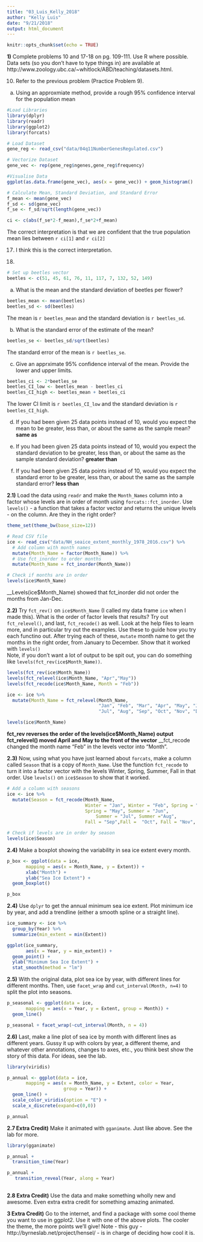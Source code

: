 ```yaml
---
title: "03_Luis_Kelly_2018"
author: "Kelly Luis"
date: "9/21/2018"
output: html_document
---
```


```r
knitr::opts_chunk$set(echo = TRUE)
```

**1)** Complete problems 10 and 17-18 on pg. 109-111. Use R where possible. Data sets (so you don’t have to type things in) are available at http://www.zoology.ubc.ca/~whitlock/ABD/teaching/datasets.html.

10. Refer to the previous problem (Practice Problem 9).
a. Using an approxmiate method, provide a rough 95% confidence interval for the population mean
```r
#Load Libraries
library(dplyr)
library(readr)
library(ggplot2)
library(forcats)

# Load Dataset
gene_reg <- read_csv("data/04q11NumberGenesRegulated.csv")

# Vectorize Dataset
gene_vec <- rep(gene_reg$ngenes,gene_reg$frequency)

#Visualise Data
ggplot(as.data.frame(gene_vec), aes(x = gene_vec)) + geom_histogram()

# Calculate Mean, Standard Deviation, and Standard Error
f_mean <- mean(gene_vec)
f_sd <- sd(gene_vec)
f_se <- f_sd/sqrt(length(gene_vec))

ci <- c(abs(f_se*2-f_mean),f_se*2+f_mean)
```
The correct interpretation is that we are confident that the true population mean lies between `r ci[1]` and `r ci[2]`  

17. I think this is the correct interpretation. 

18. 
```r
# Set up beetles vector
beetles <- c(51, 45, 61, 76, 11, 117, 7, 132, 52, 149)
```
a. What is the mean and the standard deviation of beetles per flower?
```r
beetles_mean <- mean(beetles)
beetles_sd <- sd(beetles)
```
The mean is `r beetles_mean` and the standard deviation is `r beetles_sd`. 

b. What is the standard error of the estimate of the mean?
```r
beetles_se <- beetles_sd/sqrt(beetles)
```
The standard error of the mean is `r beetles_se`.

c. Give an apprximate 95% confidence interval of the mean. Provide the lower and upper limits.
```r
beetles_ci <- 2*beetles_se
beetles_CI_low <- beetles_mean - beetles_ci
beetles_CI_high <- beetles_mean + beetles_ci

```
The lower CI limit is `r beetles_CI_low` and the standard deviation is `r beetles_CI_high`. 

d. If you had been given 25 data points instead of 10, would you expect the mean to be greater, less than, or about the same as the sample mean?  
__same as__

e. If you had been given 25 data points instead of 10, would you expect the standard deviation to be greater, less than, or about the same as the sample standard deviation?
__greater than __

f. If you had been given 25 data points instead of 10, would you expect the standard error to be greater, less than, or about the same as the sample standard error?
__less than__

**2.1)** Load the data using `readr` and make the `Month_Names` column into a factor whose levels are in order of month using `forcats::fct_inorder`. Use `levels()` - a function that takes a factor vector and returns the unique levels - on the column. Are they in the right order?

```r
theme_set(theme_bw(base_size=12))

# Read CSV file 
ice <- read_csv("data/NH_seaice_extent_monthly_1978_2016.csv") %>%
  # Add column with month names
  mutate(Month_Name = factor(Month_Name)) %>%
  # Use fct_inorder to order months
  mutate(Month_Name = fct_inorder(Month_Name))

# Check if months are in order
levels(ice$Month_Name)
```
__Levels(ice$Month_Name) showed that fct_inorder did not order the months from Jan-Dec.

**2.2)**  Try `fct_rev()` on `ice$Month_Name` (I called my data frame `ice` when I made this). What is the order of factor levels that results? Try out `fct_relevel()`, and last, `fct_recode()` as well. Look at the help files to learn more, and in particular try out the examples. Use these to guide how you try each functino out. After trying each of these, `mutate` month name to get the months in the right order, from January to December. Show that it worked with `levels()`  
Note, if you don't want a lot of output to be spit out, you can do something like `levels(fct_rev(ice$Month_Name))`.


```r
levels(fct_rev(ice$Month_Name))
levels(fct_relevel(ice$Month_Name, "Apr","May"))
levels(fct_recode(ice$Month_Name, Month = "Feb"))

ice <- ice %>%
  mutate(Month_Name = fct_relevel(Month_Name, 
                                  "Jan", "Feb", "Mar", "Apr", "May", "Jun",
                                  "Jul", "Aug", "Sep", "Oct", "Nov", "Dec"))

levels(ice$Month_Name)

```
__fct_rev reverses the order of the levels(ice$Month_Name) output__
__fct_relevel() moved April and May to the front of the vector__
__fct_recode changed the month name "Feb" in the levels vector into "Month". 

**2.3)** Now, using what you have just learned about `forcats`, make a column called `Season` that is a copy of `Month_Name`. Use the function  `fct_recode` to turn it into a factor vector with the levels Winter, Spring, Summer, Fall in that order. Use `levels()` on `ice$Season` to show that it worked.

```r
# Add a column with seasons
ice <- ice %>%
  mutate(Season = fct_recode(Month_Name,
                             Winter = "Jan", Winter = "Feb", Spring = "Mar", Spring = "Apr", 
                             Spring = "May", Summer = "Jun",
                                 Summer = "Jul", Summer ="Aug", 
                             Fall = "Sep",Fall =  "Oct", Fall = "Nov", Winter = "Dec"))

# Check if levels are in order by season
levels(ice$Season)

```

**2.4)** Make a boxplot showing the variability in sea ice extent every month.

```r
p_box <- ggplot(data = ice,
       mapping = aes(x = Month_Name, y = Extent)) + 
       xlab("Month") +
       ylab("Sea Ice Extent") +
  geom_boxplot()

p_box
```

**2.4)** Use `dplyr` to get the annual minimum sea ice extent. Plot minimum ice by year, and add a trendline (either a smooth spline or a straight line).

```r
ice_summary <- ice %>%
  group_by(Year) %>%
  summarize(min_extent = min(Extent))

ggplot(ice_summary,
       aes(x = Year, y = min_extent)) +
  geom_point() +
  ylab("Minimum Sea Ice Extent") + 
  stat_smooth(method = "lm")
```


**2.5)** With the original data, plot sea ice by year, with different lines for different months. Then, use `facet_wrap` and `cut_interval(Month, n=4)` to split the plot into seasons.

```r
p_seasonal <- ggplot(data = ice,
       mapping = aes(x = Year, y = Extent, group = Month)) +
  geom_line()

p_seasonal + facet_wrap(~cut_interval(Month, n = 4))
```


**2.6)** Last, make a line plot of sea ice by month with different lines as different years. Gussy it up with colors by year, a different theme, and whatever other annotations, changes to axes, etc., you think best show the story of this data. For ideas, see the lab.

```r
library(viridis)

p_annual <- ggplot(data = ice,
       mapping = aes(x = Month_Name, y = Extent, color = Year,
                     group = Year)) +
  geom_line() +
  scale_color_viridis(option = "E") +
  scale_x_discrete(expand=c(0,0))

p_annual
```

**2.7 Extra Credit)** Make it animated with `gganimate`. Just like above. See the lab for more.  
  
```r
library(gganimate)

p_annual +
  transition_time(Year)

p_annual +
   transition_reveal(Year, along = Year) 
  
```

**2.8 Extra Credit)** Use the data and make something wholly new and awesome. Even extra extra credit for something amazing animated.
  
**3 Extra Credit)** Go to the internet, and find a package with some cool theme you want to use in ggplot2. Use it with one of the above plots. The cooler the theme, the more points we'll give!
Note - this guy - http://byrneslab.net/project/hensel/ - is in charge of deciding how cool it is.  